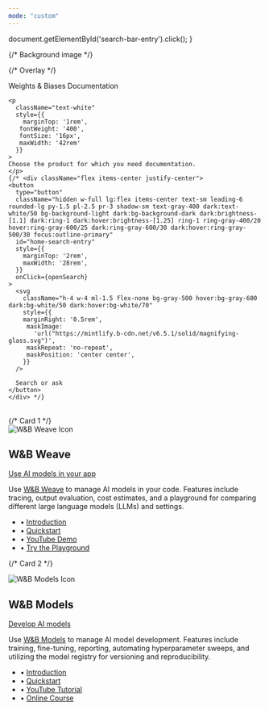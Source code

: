 ---
mode: "custom"
---

  document.getElementById('search-bar-entry').click();
}

<div className="relative w-full flex items-center justify-left" style={{ height: '24rem', overflow: 'hidden'}}>
  {/* Background image */}
  <div 
    className="absolute inset-0 bg-cover bg-center bg-no-repeat"
    style={{
      backgroundImage: 'url("https://docs.wandb.ai/images/support/support_banner.png")',
    }}
  ></div>
  
  {/* Overlay */}
  <div className="absolute inset-0 bg-primary dark:bg-primary-light" style={{opacity: 0.05 }}></div>
  
  <div style={{ position: 'absolute', textAlign: 'center', padding: '0 1rem', paddingLeft: '10%', zIndex: 10 }}>
    <div
      className="text-white"
      style={{
       fontWeight: '600',
       fontSize: '28px',
       margin: '0',
      }}
    >
      Weights & Biases Documentation
    </div>

    <p
      className="text-white"
      style={{
        marginTop: '1rem',
       fontWeight: '400',
       fontSize: '16px',
       maxWidth: '42rem'
      }}
    >
    Choose the product for which you need documentation.
    </p>
    {/* <div className="flex items-center justify-center">
    <button
      type="button"
      className="hidden w-full lg:flex items-center text-sm leading-6 rounded-lg py-1.5 pl-2.5 pr-3 shadow-sm text-gray-400 dark:text-white/50 bg-background-light dark:bg-background-dark dark:brightness-[1.1] dark:ring-1 dark:hover:brightness-[1.25] ring-1 ring-gray-400/20 hover:ring-gray-600/25 dark:ring-gray-600/30 dark:hover:ring-gray-500/30 focus:outline-primary"
      id="home-search-entry"
      style={{
        marginTop: '2rem',
        maxWidth: '28rem',
      }}
      onClick={openSearch}
    >
      <svg
        className="h-4 w-4 ml-1.5 flex-none bg-gray-500 hover:bg-gray-600 dark:bg-white/50 dark:hover:bg-white/70"
        style={{
        marginRight: '0.5rem',
         maskImage:
           'url("https://mintlify.b-cdn.net/v6.5.1/solid/magnifying-glass.svg")',
         maskRepeat: 'no-repeat',
         maskPosition: 'center center',
        }}
      />

      Search or ask
    </button>
    </div> */}
  </div>
</div>

<div
  style={{marginTop: '2rem', marginBottom: '8rem', maxWidth: '70rem', marginLeft: 'auto',
  marginRight: 'auto', paddingLeft: '1.25rem',
  paddingRight: '1.25rem' }}
>

<br/>

<div style={{ display: 'flex', gap: '1.5rem', padding: '2rem', color: '#000' }}>
  {/* Card 1 */}
  <div style={{
    border: '1px solid #e0e0e0',
    borderRadius: '8px',
    padding: '1.5rem',
    width: '100%',
    maxWidth: '500px',
    boxShadow: '0 0 0 1px rgba(0, 0, 0, 0.03)'
  }}>
    <div style={{ display: 'flex', alignItems: 'center', marginBottom: '0.5rem' }}>
      <img src="https://docs.wandb.ai/img/weave-logo.svg" alt="W&B Weave Icon" style={{ width: '24px', height: '24px', marginRight: '0.5rem' }} />
      <h2 style={{ fontSize: '20px', margin: 0 }}>W&amp;B Weave</h2>
    </div>
    <p style={{ margin: '0 0 1rem 0'}}><a href="https://weave-docs.wandb.ai/"> Use AI models in your app</a></p>
    <p style={{ lineHeight: '1.6', marginBottom: '1rem' }}>
      Use <a href="#" style={{ color: '#1881B6', textDecoration: 'none' }}>W&amp;B Weave</a> to manage AI models in your code.
      Features include tracing, output evaluation, cost estimates, and a playground for comparing
      different large language models (LLMs) and settings.
    </p>
    <ul style={{ paddingLeft: '1.2rem', margin: 0 }}>
      <li>• <a href="#" style={{ color: '#1881B6' }}>Introduction</a></li>
      <li>• <a href="#" style={{ color: '#1881B6' }}>Quickstart</a></li>
      <li>• <a href="#" style={{ color: '#1881B6' }}>YouTube Demo</a></li>
      <li>• <a href="#" style={{ color: '#1881B6' }}>Try the Playground</a></li>
    </ul>
  </div>

  {/* Card 2 */}
  <div style={{
    border: '1px solid #e0e0e0',
    borderRadius: '8px',
    padding: '1.5rem',
    width: '100%',
    maxWidth: '500px',
    boxShadow: '0 0 0 1px rgba(0, 0, 0, 0.03)',
    color: '#000'
  }}>
    <div style={{ display: 'flex', alignItems: 'center', marginBottom: '0.5rem' }}>
      <img src="https://docs.wandb.ai/img/wandb-gold.svg" alt="W&B Models Icon" style={{ width: '24px', height: '24px', marginRight: '0.5rem' }} />
      <h2 style={{ fontSize: '20px', margin: 0 }}>W&amp;B Models</h2>
    </div>
    <p style={{ margin: '0 0 1rem 0'}}><a href="/guides/">Develop AI models</a></p>
    <p style={{ lineHeight: '1.6', marginBottom: '1rem' }}>
      Use <a href="#" style={{ color: '#1881B6', textDecoration: 'none' }}>W&amp;B Models</a> to manage AI model development.
      Features include training, fine-tuning, reporting, automating hyperparameter sweeps,
      and utilizing the model registry for versioning and reproducibility.
    </p>
    <ul style={{ paddingLeft: '1.2rem', margin: 0 }}>
      <li>• <a href="#" style={{ color: '#1881B6' }}>Introduction</a></li>
      <li>• <a href="#" style={{ color: '#1881B6' }}>Quickstart</a></li>
      <li>• <a href="#" style={{ color: '#1881B6' }}>YouTube Tutorial</a></li>
      <li>• <a href="#" style={{ color: '#1881B6' }}>Online Course</a></li>
    </ul>
  </div>
</div>

</div>